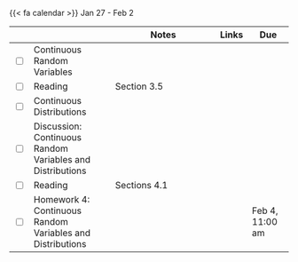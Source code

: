 {{< fa calendar >}} Jan 27 - Feb 2

<table class="table-striped text-left table-bordered" align = "center">

  <thead>
    <th style="width:  3%"></th>
    <th style="width:  30%"></th>
    <th style="width:  40%">Notes</th>
    <th style="width:  8%">Links</th>
    <th style="width:  15%">Due</th>
  </thead>


  <tr>
    <td><input type="checkbox" /></td>
    <td> Continuous Random Variables &nbsp; &nbsp; </td>
    <td></td>
    <td><a href="https://mdogucu.github.io/stats67b-wi25-slides/week04/4a-cont-rv.html" target ="_blank"> <i class="fas fa-laptop" aria-hidden="true"
            title="External Link to Slides" target = "_blank"></i></td>
    <td></td>
  </tr>
  
  <tr>
    <td><input type="checkbox" /></td>
    <td> Reading </td>
    <td>Section 3.5</td>
    <td><a href="https://www.openintro.org/go/?id=os4_for_screen_readers&referrer=/book/os/index.php" target ="_blank"> <i class="fas fa-book" aria-hidden="true"
            title="External Link to the Book" target = "_blank"></i></a></td>
    <td></td>
  </tr>
  
  <tr>
    <td><input type="checkbox" /></td>
    <td> Continuous Distributions &nbsp; &nbsp; </td>
    <td></td>
    <td><a href="https://mdogucu.github.io/stats67b-wi25-slides/week04/4b-cont-distributions.html" target ="_blank"> <i class="fas fa-laptop" aria-hidden="true"
            title="External Link to Slides" target = "_blank"></i></a> </td>
    <td></td>
  </tr>
  
  <tr>
    <td><input type="checkbox" /></td>
    <td> Discussion: Continuous Random Variables and Distributions &nbsp; &nbsp; </td>
    <td> </td>
    <td> <a href="https://mdogucu.github.io/stats67b-wi25-starter-codes/4d-continuous-rv.qmd" download> <i class="fa-brands fa-r-project" aria-hidden="true"
            title="External Link to Slides" target = "_blank"></i></a></td>
    <td></td>
  </tr>
  
  
  
  <tr>
    <td><input type="checkbox" /></td>
    <td> Reading </td>
    <td>Sections 4.1</td>
    <td><a href="https://www.openintro.org/go/?id=os4_for_screen_readers&referrer=/book/os/index.php" target ="_blank"> <i class="fas fa-book" aria-hidden="true"
            title="External Link to the Book" target = "_blank"></i></a></td>
    <td></td>
  </tr>
  
  <tr>
    <td><input type="checkbox" /></td>
    <td> Homework 4: Continuous Random Variables and Distributions &nbsp; &nbsp; </td>
    <td></td>
    <td><a href="https://www.gradescope.com/courses/935956/assignments/5652437" target ="_blank"> <i class="fas fa-edit" aria-hidden="true"
            title="External Link to Gradescope" target = "_blank"></i></a></td>
    <td>Feb 4, 11:00 am</td>
  </tr>
    
        
</table>